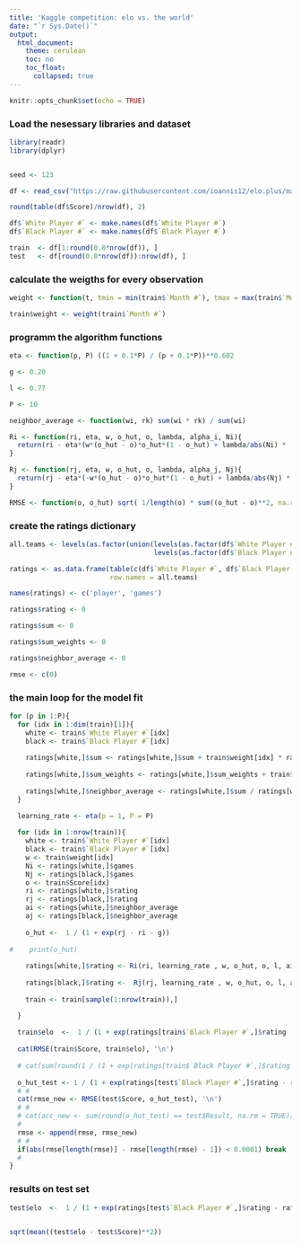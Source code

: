 ```yaml
---
title: 'Kaggle competition: elo vs. the world'
date: "`r Sys.Date()`"
output: 
  html_document:
    theme: cerulean
    toc: no
    toc_float:
      collapsed: true
---
```



```r
knitr::opts_chunk$set(echo = TRUE)
```

### Load the nesessary libraries and dataset


```r
library(readr)
library(dplyr)


seed <- 123

df <- read_csv("https://raw.githubusercontent.com/ioannis12/elo.plus/main/training_data.csv", show_col_types = FALSE)

round(table(df$Score)/nrow(df), 2)

df$`White Player #` <- make.names(df$`White Player #`)
df$`Black Player #` <- make.names(df$`Black Player #`)

train  <- df[1:round(0.8*nrow(df)), ]
test   <- df[round(0.8*nrow(df)):nrow(df), ]

```


### calculate the weigths for every observation

```r

weight <- function(t, tmin = min(train$`Month #`), tmax = max(train$`Month #`)) ((1 + t - tmin)/(1 + tmax - tmin))**2

train$weight <- weight(train$`Month #`)

```


### programm the algorithm functions

```r

eta <- function(p, P) ((1 + 0.1*P) / (p + 0.1*P))**0.602

g <- 0.20

l <- 0.77

P <- 10

neighbor_average <- function(wi, rk) sum(wi * rk) / sum(wi)

Ri <- function(ri, eta, w, o_hut, o, lambda, alpha_i, Ni){
  return(ri - eta*(w*(o_hut - o)*o_hut*(1 - o_hut) + lambda/abs(Ni) * (ri - alpha_i)))
}

Rj <- function(rj, eta, w, o_hut, o, lambda, alpha_j, Nj){
  return(rj - eta*(-w*(o_hut - o)*o_hut*(1 - o_hut) + lambda/abs(Nj) * (rj - alpha_j)))
}

RMSE <- function(o, o_hut) sqrt( 1/length(o) * sum((o_hut - o)**2, na.rm = TRUE))
```


### create the ratings dictionary

```r

all.teams <- levels(as.factor(union(levels(as.factor(df$`White Player #`)),
                                    levels(as.factor(df$`Black Player #`)))))

ratings <- as.data.frame(table(c(df$`White Player #`, df$`Black Player #`)), 
                         row.names = all.teams)

names(ratings) <- c('player', 'games')

ratings$rating <- 0

ratings$sum <- 0

ratings$sum_weights <- 0

ratings$neighbor_average <- 0

rmse <- c(0)
```


### the main loop for the model fit

```r

for (p in 1:P){  
  for (idx in 1:dim(train)[1]){
    white <- train$`White Player #`[idx]
    black <- train$`Black Player #`[idx]
    
    ratings[white,]$sum <- ratings[white,]$sum + train$weight[idx] * ratings[black,]$rating
    
    ratings[white,]$sum_weights <- ratings[white,]$sum_weights + train$weight[idx]
    
    ratings[white,]$neighbor_average <- ratings[white,]$sum / ratings[white,]$sum_weights
  }

  learning_rate <- eta(p = 1, P = P)
  
  for (idx in 1:nrow(train)){
    white <- train$`White Player #`[idx]
    black <- train$`Black Player #`[idx]
    w <- train$weight[idx]
    Ni <- ratings[white,]$games
    Nj <- ratings[black,]$games
    o <- train$Score[idx]
    ri <- ratings[white,]$rating
    rj <- ratings[black,]$rating
    ai <- ratings[white,]$neighbor_average
    aj <- ratings[black,]$neighbor_average
    
    o_hut <-  1 / (1 + exp(rj - ri - g))
    
#    print(o_hut)  
    
    ratings[white,]$rating <- Ri(ri, learning_rate , w, o_hut, o, l, ai, Ni)
    
    ratings[black,]$rating <-  Rj(rj, learning_rate , w, o_hut, o, l, aj, Nj)
    
    train <- train[sample(1:nrow(train)),] 

  }
  
  train$elo  <-  1 / (1 + exp(ratings[train$`Black Player #`,]$rating - ratings[train$`White Player #`,]$rating - g))
  
  cat(RMSE(train$Score, train$elo), '\n')
  
  # cat(sum(round(1 / (1 + exp(ratings[train$`Black Player #`,]$rating - ratings[train$`White Player #`,]$rating - g))) == train$Score)/nrow(train), '\n')
  
  o_hut_test <- 1 / (1 + exp(ratings[test$`Black Player #`,]$rating - ratings[test$`White Player #`,]$rating - g))
  # # 
  cat(rmse_new <- RMSE(test$Score, o_hut_test), '\n')
  # # 
  # cat(acc_new <- sum(round(o_hut_test) == test$Result, na.rm = TRUE)/nrow(test), '\n')
  # 
  rmse <- append(rmse, rmse_new)
  # # 
  if(abs(rmse[length(rmse)] - rmse[length(rmse) - 1]) < 0.0001) break 
  # 
}
```


### results on test set

```r

test$elo  <-  1 / (1 + exp(ratings[test$`Black Player #`,]$rating - ratings[test$`White Player #`,]$rating - g))


sqrt(mean((test$elo - test$Score)**2))

```
  